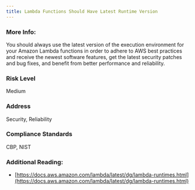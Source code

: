 ```yaml
---
title: Lambda Functions Should Have Latest Runtime Version
---
```


### More Info:

You should always use the latest version of the execution environment for your Amazon Lambda functions in order to adhere to AWS best practices and receive the newest software features, get the latest security patches and bug fixes, and benefit from better performance and reliability.

### Risk Level

Medium

### Address

Security, Reliability

### Compliance Standards

CBP, NIST

### Additional Reading:

- [https://docs.aws.amazon.com/lambda/latest/dg/lambda-runtimes.html](https://docs.aws.amazon.com/lambda/latest/dg/lambda-runtimes.html)
